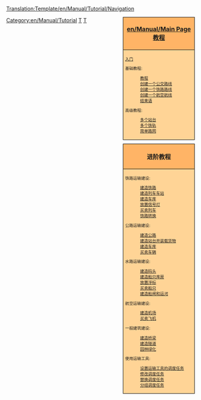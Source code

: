<noinclude>[[Translation:Template/en/Manual/Tutorial/Navigation]]</noinclude><noinclude></noinclude>
<!--
NOTE:
Aqueducts should go under 'bridges' (with a link from building locks and canals), as aqueducts are in fact bridges but then for ships.

Possible future tutorials not already in list:
- [[Industrial Service]] / [[FIRS Walkthrough]]
- Multistations
--><div style="float:right; padding-left:12px; background:none;">
<div style="width:180px; border:1px solid #000000; background:#ffb466; padding:5px; -moz-border-radius-topleft:5px; -moz-border-radius-topright:5px; font-size: 12pt;">
<center><strong><font size="3">[[en/Manual/Main Page]] [[zh/Manual/Tutorial/教程|教程]]</font></strong></center>
</div>
<div style="width:180px;  border:1px solid black; border-top-width: 0px; background:#ffd496; padding:5px; font-size: 8pt;">
[[zh/Manual/Tutorial/Main Page|入门]]

基础教程:
:[[zh/Manual/Tutorial/教程|教程]]
:[[zh/Manual/Tutorial/公路运输|创建一个公交路线]]
:[[zh/Manual/Tutorial/铁路运输|创建一个铁路路线]]
:[[zh/Manual/Tutorial/航空运输|创建一个航空航线]]
:[[zh/Manual/Tutorial/结束语|结束语]]
高级教程:
:[[zh/Manual/Tutorial/多个站台|多个站台]]
:[[zh/Manual/Tutorial/多个铁轨|多个铁轨]]
:[[zh/Manual/Tutorial/简单路网|简单路网]]

</div>

<div style="width:180px; border:1px solid #000000; background:#ffb466; padding:5px; font-size: 12pt; margin-top: 10px;">
<center><strong><font size="3">进阶教程</font></strong></center>
</div>
<div style="width:180px;  border:1px solid black; border-top-width: 0px; background:#ffd496; padding:5px; -moz-border-radius-bottomleft:5px; -moz-border-radius-bottomright:8px; font-size: 8pt;">
<span style="font-weight:bold;">

铁路运输建设:
:[[zh/Manual/教程/修建铁路轨道|建造铁路]]
:[[zh/Manual/教程/建造列车车站|建造列车车站]]
:[[zh/Manual/教程/建造车库|建造车库]]
:[[zh/Manual/教程/放置信号灯|放置信号灯]]
:[[zh/Manual/教程/买卖列车|买卖列车]]
:[[en/Manual/Convert rail|铁路转换]]

公路运输建设:
:[[en/Manual/Building roads|建造公路]]
:[[en/Manual/Building stations and loading bays|建造站台并装载货物]]
:[[en/Manual/Building road depots|建造车库]]
:[[en/Manual/Buying road vehicles|买卖车辆]]

水路运输建设:
:[[en/Manual/Building docks|建造码头]]
:[[en/Manual/Building ship depots|建造船只库房]]
:[[en/Manual/Building buoys|放置浮标]]
:[[en/Manual/Buying ships|买卖船只]]
:[[en/Manual/Building canals|建造船闸和运河]]

航空运输建设:
:[[en/Manual/Building airports|建造机场]]
:[[en/Manual/Buying aircraft|买卖飞机]]

一般建筑建设:
:[[en/Manual/Building bridges|建造桥梁]]
:[[en/Manual/Tunnels|建造隧道]]
:[[en/Manual/Landscaping|园林绿化]]

使用运输工具:
:[[en/Manual/Orders|设置运输工具的调度任务]]
:[[en/Manual/Refit|修改调度任务]]
:[[en/Manual/Replace vehicles|替换调度任务]]
:[[en/Manual/Vehicle groups|分组调度任务]]

</span>
</div>
</div><includeonly>[[Category:en/Manual/Tutorial]]</includeonly><noinclude>

[[Category:en/Templates|T]][[Category:en/Navigation|T]]
</noinclude>